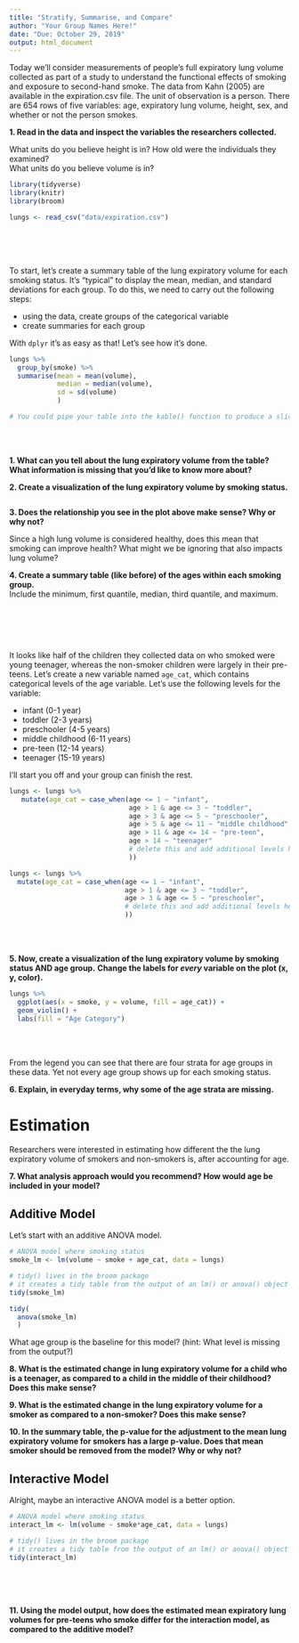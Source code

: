 ```yaml
---
title: "Stratify, Summarise, and Compare"
author: "Your Group Names Here!"
date: "Due: October 29, 2019"
output: html_document
---
```


Today we'll consider measurements of people's full expiratory lung volume 
collected as part of a study to understand the functional effects of smoking
and exposure to second-hand smoke. The data from Kahn (2005) are available in 
the expiration.csv file. The unit of observation is a person. There are 654 rows
of five variables: age, expiratory lung volume, height, sex, and whether or not
the person smokes.  

__1. Read in the data and inspect the variables the researchers collected.__   

What units do you believe height is in? 
How old were the individuals they examined?  
What units do you believe volume is in?

```r
library(tidyverse)
library(knitr)
library(broom)

lungs <- read_csv("data/expiration.csv")
```

</br>
</br>
</br>

To start, let's create a summary table of the lung expiratory volume for each 
smoking status. It's "typical" to display the mean, median, and standard 
deviations for each group. To do this, we need to carry out the following steps:  

* using the data, create groups of the categorical variable  
* create summaries for each group 

With `dplyr` it's as easy as that! Let's see how it's done.  

```r
lungs %>% 
  group_by(smoke) %>% 
  summarise(mean = mean(volume), 
            median = median(volume), 
            sd = sd(volume)
            ) 

# You could pipe your table into the kable() function to produce a slick HTML table!
```

</br>
</br>

__1. What can you tell about the lung expiratory volume from the table?__ 
__What information is missing that you'd like to know more about?__ 




__2. Create a visualization of the lung expiratory volume by smoking status.__  

```r


```

__3. Does the relationship you see in the plot above make sense? Why or why not?__




Since a high lung volume is considered healthy, does this mean that smoking 
can improve health? What might we be ignoring that also impacts lung volume?


__4. Create a summary table (like before) of the ages within each smoking group.__   
Include the minimum, first quantile, median, third quantile, and maximum.  

```r


```


</br>
</br>
</br>

It looks like half of the children they collected data on who smoked were young
teenager, whereas the non-smoker children were largely in their pre-teens. 
Let's create a new variable named `age_cat`, which contains categorical levels 
of the age variable. Let's use the following levels for the variable:  

* infant (0-1 year)
* toddler (2-3 years) 
* preschooler (4-5 years) 
* middle childhood (6-11 years) 
* pre-teen (12-14 years) 
* teenager (15-19 years) 

I'll start you off and your group can finish the rest.  

```r
lungs <- lungs %>% 
   mutate(age_cat = case_when(age <= 1 ~ "infant", 
                              age > 1 & age <= 3 ~ "toddler", 
                              age > 3 & age <= 5 ~ "preschooler", 
                              age > 5 & age <= 11 ~ "middle childhood", 
                              age > 11 & age <= 14 ~ "pre-teen", 
                              age > 14 ~ "teenager"
                              # delete this and add additional levels here! 
                              ))
```

```r
lungs <- lungs %>% 
  mutate(age_cat = case_when(age <= 1 ~ "infant", 
                             age > 1 & age <= 3 ~ "toddler", 
                             age > 3 & age <= 5 ~ "preschooler", 
                             # delete this and add additional levels here! 
                             ))
```

</br>
</br>


__5. Now, create a visualization of the lung expiratory volume by smoking status AND age group.__
__Change the labels for *every* variable on the plot (x, y, color).__ 

```r
lungs %>% 
  ggplot(aes(x = smoke, y = volume, fill = age_cat)) + 
  geom_violin() + 
  labs(fill = "Age Category")

```

</br>
</br>

From the legend you can see that there are four strata for age groups in these 
data. Yet not every age group shows up for each smoking status. 

__6. Explain, in everyday terms, why some of the age strata are missing.__ 



# Estimation 

Researchers were interested in estimating how different the the lung 
expiratory volume of smokers and non-smokers is, after accounting for age. 

__7. What analysis approach would you recommend? How would age be included in your model?__



## Additive Model 

Let's start with an additive ANOVA model. 

```r
# ANOVA model where smoking status 
smoke_lm <- lm(volume ~ smoke + age_cat, data = lungs)

# tidy() lives in the broom package
# it creates a tidy table from the output of an lm() or anova() object
tidy(smoke_lm)

tidy( 
  anova(smoke_lm)
  )
```


What age group is the baseline for this model?
(hint: What level is missing from the output?)




__8. What is the estimated change in lung expiratory volume for a child who is a
teenager, as compared to a child in the middle of their childhood? Does this 
make sense?__  



__9. What is the estimated change in the lung expiratory volume for a smoker as 
compared to a non-smoker? Does this make sense?__   




__10. In the summary table, the p-value for the adjustment to the mean lung expiratory
volume for smokers has a large p-value. Does that mean smoker should be removed 
from the model? Why or why not?__   




## Interactive Model  

Alright, maybe an interactive ANOVA model is a better option. 

```r
# ANOVA model where smoking status 
interact_lm <- lm(volume ~ smoke*age_cat, data = lungs)

# tidy() lives in the broom package
# it creates a tidy table from the output of an lm() or anova() object
tidy(interact_lm)

```

</br>
</br>
</br>


__11. Using the model output, how does the estimated mean expiratory 
lung volumes for pre-teens who smoke differ for the interaction model, as 
compared to the additive model?__ 



